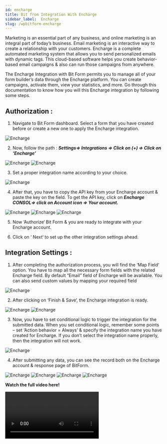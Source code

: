 ```yaml
---
id: encharge
title: Bit from Integration With Encharge
sidebar_label:  Encharge
slug: /wpbitform-encharge
---
```


Marketing is an essential part of any business, and online marketing is an integral part of today’s business. Email marketing is an interactive way to create a relationship with your customers. Encharge is a complete automated marketing system that allows you to send personalized emails with dynamic tags. This cloud-based software helps you create behavior-based email campaigns & also can run those campaigns from anywhere.

The Encharge Integration with Bit Form permits you to manage all of your form builder’s data through the Encharge platform. You can create campaigns, activate them, view your statistics, and more. Go through this documentation to know how you will this Encharge integration by following some steps.

## Authorization :
1. Navigate to Bit Form dashboard. Select a form that you have created before or create a new one to apply the Encharge integration.

 <Image src="Encharge/1. Create Form - Bit Form" alt="Encharge" w="1020" h="350" />

2. Now, follow the path : ***Settings=> Integrations => Click on (+) => Click on ‘Encharge’***

  <Image src="Encharge/2. Settings to integration - Bit Form" alt="Encharge" w="1020" h="350" />

  <Image src="Encharge/3. Select Integration- Bit Form" alt="Encharge" w="1020" h="350" />

3. Set a proper integration name according to your choice.

  <Image src="Encharge/4. Set integration name - Bit Form" alt="Encharge" w="1020" h="350" />

4. After that, you have to copy the API key from your Encharge account & paste the key on the field. To get the API key, click on ***Encharge CONSOL=> click on Account icon => Your account.***

  <Image src="Encharge/5. API Console" alt="Encharge" w="1020" h="350" />

  <Image src="Encharge/6. Copy API key - Bit Form" alt="Encharge" w="1020" h="350" />

  <Image src="Encharge/7. Paste & Authorize - Bit Form" alt="Encharge" w="1020" h="350" />

  5. Now ‘Authorize‘ Bit Form & you are ready to integrate with your Encharge account.

6. Click on ‘ Next‘ to set up the other integration settings ahead.

## Integration Settings :
1. After completing the authorization process, you will find the ‘Map Field‘ option. You have to map all the necessary form fields with the related Encharge field. By default “Email” field of Encharge will be available. You can also send custom values by mapping your required field

 <Image src="Encharge/8. Map - Bit form" alt="Encharge" w="1020" h="350" />

2. After clicking on ‘Finish & Save‘, the Encharge integration is ready.

 <Image src="Encharge/9. Finish & Save - Bit Form" alt="Encharge" w="1020" h="350" />

 <Image src="Encharge/10. Created Integration - Bit Form" alt="Encharge" w="1020" h="350" />

3. Now, you have to set conditional logic to trigger the integration for the submitted data. When you set conditional logic, remember some points – set ‘Action behavior = Always’ & specify the integration name you have created for Encharge. If you don’t select the integration name properly, then the integration will not work.

 <Image src="Encharge/11. CL - Bit Form" alt="Encharge" w="1020" h="350" />

4. After submitting any data, you can see the record both on the Encharge account & response page of BitForm. 

 <Image src="Encharge/12. Input - Bit Form" alt="Encharge" w="1020" h="350" />

 <Image src="Encharge/13. Data in response - Bit Form" alt="Encharge" w="1020" h="250" />

 <Image src="Encharge/14. Encharge API - Bit Form" alt="Encharge" w="1020" h="350" />

 <Image src="Encharge/15. Data on Encharge - Bit Form" alt="Encharge" w="1020" h="250" />

 **Watch the full video here!**

<Video youtube src="0XM9KhOKWWw" />












